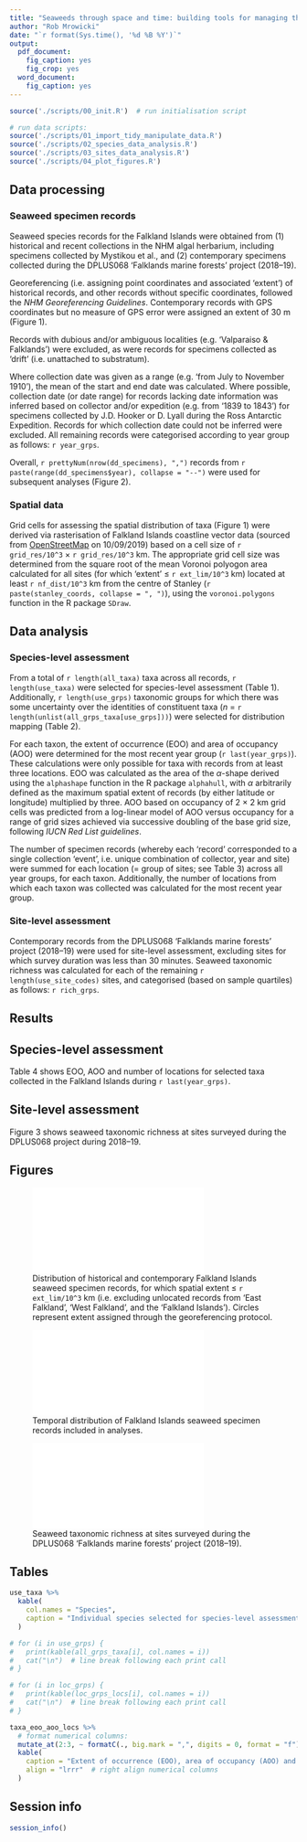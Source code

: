 ```yaml
---
title: "Seaweeds through space and time: building tools for managing the Falkland Islands' unique coastal biodiversity"
author: "Rob Mrowicki"
date: "`r format(Sys.time(), '%d %B %Y')`"
output:
  pdf_document:
    fig_caption: yes
    fig_crop: yes
  word_document:
    fig_caption: yes
---
```


```r
source('./scripts/00_init.R')  # run initialisation script
```

```r
# run data scripts:
source('./scripts/01_import_tidy_manipulate_data.R')
source('./scripts/02_species_data_analysis.R')
source('./scripts/03_sites_data_analysis.R')
source('./scripts/04_plot_figures.R')
```

## Data processing

### Seaweed specimen records

Seaweed species records for the Falkland Islands were obtained from (1) historical and recent collections in the NHM algal herbarium, including specimens collected by Mystikou et al., and (2) contemporary specimens collected during the DPLUS068 'Falklands marine forests' project (2018--19).

Georeferencing (i.e. assigning point coordinates and associated 'extent') of historical records, and other records without specific coordinates, followed the _NHM Georeferencing Guidelines_. Contemporary records with GPS coordinates but no measure of GPS error were assigned an extent of 30&nbsp;m (Figure 1).

Records with dubious and/or ambiguous localities (e.g. 'Valparaiso & Falklands') were excluded, as were records for specimens collected as 'drift' (i.e. unattached to substratum).

Where collection date was given as a range (e.g. 'from July to November 1910'), the mean of the start and end date was calculated. Where possible, collection date (or date range) for records lacking date information was inferred based on collector and/or expedition (e.g. from '1839 to 1843') for specimens collected by J.D. Hooker or D. Lyall during the Ross Antarctic Expedition. Records for which collection date could not be inferred were excluded. All remaining records were categorised according to year group as follows: `r year_grps`.

Overall, `r prettyNum(nrow(dd_specimens), ",")` records from `r paste(range(dd_specimens$year), collapse = "--")` were used for subsequent analyses (Figure 2).


### Spatial data

Grid cells for assessing the spatial distribution of taxa (Figure 1) were derived via rasterisation of Falkland Islands coastline vector data (sourced from [OpenStreetMap](https://osmdata.openstreetmap.de/data/coastlines.html) on 10/09/2019) based on a cell size of `r grid_res/10^3` $\times$ `r grid_res/10^3`&nbsp;km. The appropriate grid cell size was determined from the square root of the mean Voronoi polyogon area calculated for all sites (for which 'extent' $\leq$ `r ext_lim/10^3`&nbsp;km) located at least `r nf_dist/10^3`&nbsp;km from the centre of Stanley (`r paste(stanley_coords, collapse = ", ")`), using the `voronoi.polygons` function in the R package `SDraw`.


## Data analysis

### Species-level assessment

From a total of `r length(all_taxa)` taxa across all records, `r length(use_taxa)` were selected for species-level assessment (Table 1). Additionally, `r length(use_grps)` taxonomic groups for which there was some uncertainty over the identities of constituent taxa (_n_ = `r length(unlist(all_grps_taxa[use_grps]))`) were selected for distribution mapping (Table 2).

For each taxon, the extent of occurrence (EOO) and area of occupancy (AOO) were determined for the most recent year group (`r last(year_grps)`). These calculations were only possible for taxa with records from at least three locations. EOO was calculated as the area of the $\alpha$-shape derived using the `alphashape` function in the R package `alphahull`, with $\alpha$ arbitrarily defined as the maximum spatial extent of records (by either latitude or longitude) multiplied by three. AOO based on occupancy of 2 $\times$ 2&nbsp;km grid cells was predicted from a log-linear model of AOO versus occupancy for a range of grid sizes achieved via successive doubling of the base grid size, following _IUCN Red List guidelines_.

The number of specimen records (whereby each 'record' corresponded to a single collection 'event', i.e. unique combination of collector, year and site) were summed for each location (= group of sites; see Table 3) across all year groups, for each taxon. Additionally, the number of locations from which each taxon was collected was calculated for the most recent year group.


### Site-level assessment

Contemporary records from the DPLUS068 'Falklands marine forests' project (2018--19) were used for site-level assessment, excluding sites for which survey duration was less than 30&nbsp;minutes. Seaweed taxonomic richness was calculated for each of the remaining `r length(use_site_codes)` sites, and categorised (based on sample quartiles) as follows: `r rich_grps`.


## Results

## Species-level assessment

Table 4 shows EOO, AOO and number of locations for selected taxa collected in the Falkland Islands during `r last(year_grps)`.


## Site-level assessment

Figure 3 shows seaweed taxonomic richness at sites surveyed during the DPLUS068 project during 2018--19.


## Figures

![Distribution of historical and contemporary Falkland Islands seaweed specimen records, for which spatial extent $\leq$ `r ext_lim/10^3`&nbsp;km (i.e. excluding unlocated records from 'East Falkland', 'West Falkland', and the 'Falkland Islands'). Circles represent extent assigned through the georeferencing protocol.](./figures/coords_map.pdf)

![Temporal distribution of Falkland Islands seaweed specimen records included in analyses.](./figures/histogram.pdf)

![Seaweed taxonomic richness at sites surveyed during the DPLUS068 'Falklands marine forests' project (2018--19).](./figures/rich_map.pdf)


## Tables

```r
use_taxa %>%
  kable(
    col.names = "Species",
    caption = "Individual species selected for species-level assessment"
  )
```

```r
# for (i in use_grps) {
#   print(kable(all_grps_taxa[i], col.names = i))
#   cat("\n")  # line break following each print call
# }
```

```r
# for (i in loc_grps) {
#   print(kable(loc_grps_locs[i], col.names = i))
#   cat("\n")  # line break following each print call
# }
```

```r
taxa_eoo_aoo_locs %>%
  # format numerical columns:
  mutate_at(2:3, ~ formatC(., big.mark = ",", digits = 0, format = "f")) %>%
  kable(
    caption = "Extent of occurrence (EOO), area of occupancy (AOO) and number of locations for selected seaweed taxa collected from the Falkland Islands during `r last(year_grps)`.",
    align = "lrrr"  # right align numerical columns
  )
```

## Session info

```r
session_info()
```
